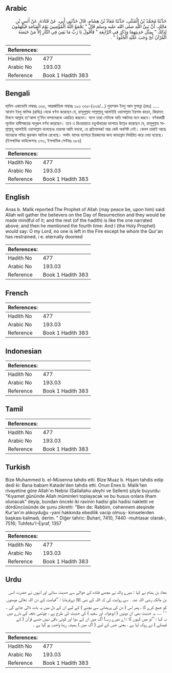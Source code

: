 ## Arabic


<div dir="rtl" lang="ar" style={{fontSize:'larger',backgroundColor:'#f8f9fa',padding:20}}>
حَدَّثَنَا مُحَمَّدُ بْنُ الْمُثَنَّى، حَدَّثَنَا مُعَاذُ بْنُ هِشَامٍ، قَالَ حَدَّثَنِي أَبِي، عَنْ قَتَادَةَ، عَنْ أَنَسِ بْنِ مَالِكٍ، أَنَّ نَبِيَّ اللَّهِ صلى الله عليه وسلم قَالَ ‏"‏ يَجْمَعُ اللَّهُ الْمُؤْمِنِينَ يَوْمَ الْقِيَامَةِ فَيُلْهَمُونَ لِذَلِكَ ‏"‏ بِمِثْلِ حَدِيثِهِمَا وَذَكَرَ فِي الرَّابِعَةِ ‏"‏ فَأَقُولُ يَا رَبِّ مَا بَقِيَ فِي النَّارِ إِلاَّ مَنْ حَبَسَهُ الْقُرْآنُ أَىْ وَجَبَ عَلَيْهِ الْخُلُودُ ‏"‏ ‏.‏
</div>
<div style={{backgroundColor:'#f8f9fa',padding:20, marginBottom: 10}}><table> <thead> <tr> <th>References:</th> <th></th> </tr> </thead> <tbody><tr><td>Hadith No</td><td>477</td></tr><tr><td>Arabic No</td><td>193.03</td></tr><tr><td>Reference</td><td>Book 1 Hadith 383</td></tr></tbody></table></div>

## Bengali


<div dir="ltr" lang="bn" style={{fontSize:'larger',backgroundColor:'#f8f9fa',padding:20}}>
হাদিস একাডেমি নাম্বারঃ ৩৬৫, আন্তর্জাতিক নাম্বারঃ ১৯৩ ৩৬৫-(৩২৪/...) মুহাম্মাদ ইবনু আল মুসান্না (রহঃ) ..... আনাস ইবনু মালিক (রাযিঃ) থেকে বর্ণনা করেছেন যে, রাসূলুল্লাহ সাল্লাল্লাহু আলাইহি ওয়াসাল্লাম ইরশাদ করেন, কিয়ামত দিবসে আল্লাহ তা'আলা মু'মিন বান্দাদেরকে একত্রিত করবেন। ফলে তারা সেটাকে অতি সঙ্কটময় মনে করবে। বর্ণনাকারী পূর্বোক্ত হাদীসদ্বয়ের অনুরূপ বর্ণনা করেছেন। তবে এ রিওয়ায়াতে চতুর্থাবারের ব্যাপারে উল্লেখ করেছেন যে, রাসূলুল্লাহ সাল্লাল্লাহু আলাইহি ওয়াসাল্লাম বলেছেনঃ তারপর আমি বলবো, হে প্রতিপালক! আর কেউ অবশিষ্ট নেই। কেবল তারাই আছে যাদেরকে পবিত্র কুরআন আটকে রেখেছে। অর্থাৎ যাদের ব্যাপারে চিরকালের জন্য জাহান্নাম নির্ধারিত করে দেয়া হয়েছে। (ইসলামিক ফাউন্ডেশনঃ ৩৭৩, ইসলামিক সেন্টারঃ ৩৮৪)
</div>
<div style={{backgroundColor:'#f8f9fa',padding:20, marginBottom: 10}}><table> <thead> <tr> <th>References:</th> <th></th> </tr> </thead> <tbody><tr><td>Hadith No</td><td>477</td></tr><tr><td>Arabic No</td><td>193.03</td></tr><tr><td>Reference</td><td>Book 1 Hadith 383</td></tr></tbody></table></div>

## English


<div dir="ltr" lang="en" style={{fontSize:'larger',backgroundColor:'#f8f9fa',padding:20}}>
Anas b. Malik reported:The Prophet of Allah (may peace be, upon him) said: Allah will gather the believers on the Day of Resurrection and they would be made mindful of it; and the rest (of the hadith) is like the one narrated above; and then he mentioned the fourth time: And I (the Holy Prophet) would say: O my Lord, no one is left in the Fire except he whom the Qur'an has restrained, i e. eternally doomed
</div>
<div style={{backgroundColor:'#f8f9fa',padding:20, marginBottom: 10}}><table> <thead> <tr> <th>References:</th> <th></th> </tr> </thead> <tbody><tr><td>Hadith No</td><td>477</td></tr><tr><td>Arabic No</td><td>193.03</td></tr><tr><td>Reference</td><td>Book 1 Hadith 383</td></tr></tbody></table></div>

## French


<div dir="ltr" lang="fr" style={{fontSize:'larger',backgroundColor:'#f8f9fa',padding:20}}>

</div>
<div style={{backgroundColor:'#f8f9fa',padding:20, marginBottom: 10}}><table> <thead> <tr> <th>References:</th> <th></th> </tr> </thead> <tbody><tr><td>Hadith No</td><td>477</td></tr><tr><td>Arabic No</td><td>193.03</td></tr><tr><td>Reference</td><td>Book 1 Hadith 383</td></tr></tbody></table></div>

## Indonesian


<div dir="ltr" lang="id" style={{fontSize:'larger',backgroundColor:'#f8f9fa',padding:20}}>

</div>
<div style={{backgroundColor:'#f8f9fa',padding:20, marginBottom: 10}}><table> <thead> <tr> <th>References:</th> <th></th> </tr> </thead> <tbody><tr><td>Hadith No</td><td>477</td></tr><tr><td>Arabic No</td><td>193.03</td></tr><tr><td>Reference</td><td>Book 1 Hadith 383</td></tr></tbody></table></div>

## Tamil


<div dir="ltr" lang="ta" style={{fontSize:'larger',backgroundColor:'#f8f9fa',padding:20}}>

</div>
<div style={{backgroundColor:'#f8f9fa',padding:20, marginBottom: 10}}><table> <thead> <tr> <th>References:</th> <th></th> </tr> </thead> <tbody><tr><td>Hadith No</td><td>477</td></tr><tr><td>Arabic No</td><td>193.03</td></tr><tr><td>Reference</td><td>Book 1 Hadith 383</td></tr></tbody></table></div>

## Turkish


<div dir="ltr" lang="tr" style={{fontSize:'larger',backgroundColor:'#f8f9fa',padding:20}}>
Bize Muhammed b. el-Müsenna tahdis etti. Bize Muaz b. Hişam tahdis edip dedi ki: Bana babam Katade'den tahdis etti. Onun Enes b. Malik'ten rivayetine göre Allah'ın Nebisi (Sallallahu aleyhi ve Sellem) şöyle buyurdu: "Kıyamet gününde Allah müminleri toplayacak ve bu husus onlara ilham olunacak" deyip, bundan önceki iki ravinin hadisi gibi hadisi nakletti ve dördüncüsünde de şunu zikretti: "Ben de: Rabbim, cehennem ateşinde Kur'an'ın alıkoyduğu -yani hakkında ebedilik vacip olmuş- kimselerden başkası kalmadı, derim. " Diğer tahric: Buhari, 7410, 7440 -muhtasar olarak-, 7516; Tuhfetu'I-Eşraf, 1357
</div>
<div style={{backgroundColor:'#f8f9fa',padding:20, marginBottom: 10}}><table> <thead> <tr> <th>References:</th> <th></th> </tr> </thead> <tbody><tr><td>Hadith No</td><td>477</td></tr><tr><td>Arabic No</td><td>193.03</td></tr><tr><td>Reference</td><td>Book 1 Hadith 383</td></tr></tbody></table></div>

## Urdu


<div dir="rtl" lang="ur" style={{fontSize:'larger',backgroundColor:'#f8f9fa',padding:20}}>
معاذ بن ہشام نے کہا : میرے والد نے مجھے قتادہ کے حوالے سے حدیث سنائی اور انہوں نے حضرت انس بن مالک ‌رضی ‌اللہ ‌عنہ ‌ ‌ سے روایت کی کہ اللہ کے نبی ﷺ نےفرمایا : ’’قیامت کے دن اللہ تعالیٰ مومنوں کو جمع کرے گا ، پھر اس ( دن کی پریشانی سے بچنے ) کے لیے ان کے دل میں یہ بات ڈالی جائے گی ۔ ‘ ‘ .... یہ حدیث بھی ان دونوں ( ابوعوانہ اور سعید ) کی حدیث کی طرح ہے ، چوتھی دفعہ کے بارے میں یہ کہا : ’’تو میں کہوں گا : اے میرے رب! آگ میں ان کے سوا اور کوئی باقی نہیں جسے قرآن ( کے فیصلے ) نے روک لیا ہے ، یعنی جس کے لیے ( آگ میں ) ہمیشہ رہنا واجب ہو گیا ہے ۔
</div>
<div style={{backgroundColor:'#f8f9fa',padding:20, marginBottom: 10}}><table> <thead> <tr> <th>References:</th> <th></th> </tr> </thead> <tbody><tr><td>Hadith No</td><td>477</td></tr><tr><td>Arabic No</td><td>193.03</td></tr><tr><td>Reference</td><td>Book 1 Hadith 383</td></tr></tbody></table></div>